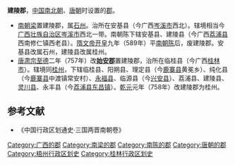 '''建陵郡'''，[[中国|中国]][[南北朝|南北朝]]、[[唐朝|唐朝]]时设置的[[郡|郡]]。
* [[南朝梁|南朝梁]]置建陵郡，属[[石州|石州]]。治所在安基县（今广西[[岑溪市|岑溪市]]西北）。辖境相当今[[广西壮族自治区|广西壮族自治区]][[岑溪市|岑溪市]]西北一带。南朝陈下辖安基县、建陵县（今广西[[荔浦县|荔浦县]]西南修仁镇西老县）。[[隋文帝|隋文帝]][[开皇|开皇]]九年（589年）平[[南朝陈|南朝陈]]后，废建陵郡。安基县改属石州，建陵县改属桂州。
* [[唐肃宗|唐肃宗]][[至德_(唐朝)|至德]]二年（757年）改'''[[始安郡|始安郡]]'''置建陵郡，治所在临桂县（今广西[[桂林市|桂林市]]）。辖境同[[桂州|桂州]]，下辖临桂县、阳朔县、理定县（今[[鹿寨县|鹿寨县]]黄冕乡）、纯化县（今[[鹿寨县|鹿寨县]]中渡镇常安村）、[[永福县|永福县]]、临源县（今[[兴安县|兴安县]]）、荔浦县、建陵县、[[灵川县|灵川县]]、永丰县（今[[荔浦县|荔浦县]][[东昌镇|东昌镇]]）。[[乾元_(唐朝)|乾元]]元年（758年）改建陵郡为桂州。
{{南朝行政区划|nocat}}
==参考文献==
*《中国行政区划通史·三国两晋南朝卷》
{{DEFAULTSORT:J}}
[[Category:广西的郡|Category:广西的郡]]
[[Category:南梁的郡|Category:南梁的郡]]
[[Category:南陈的郡|Category:南陈的郡]]
[[Category:唐朝的郡|Category:唐朝的郡]]
[[Category:梧州行政区划史|Category:梧州行政区划史]]
[[Category:桂林行政区划史|Category:桂林行政区划史]]